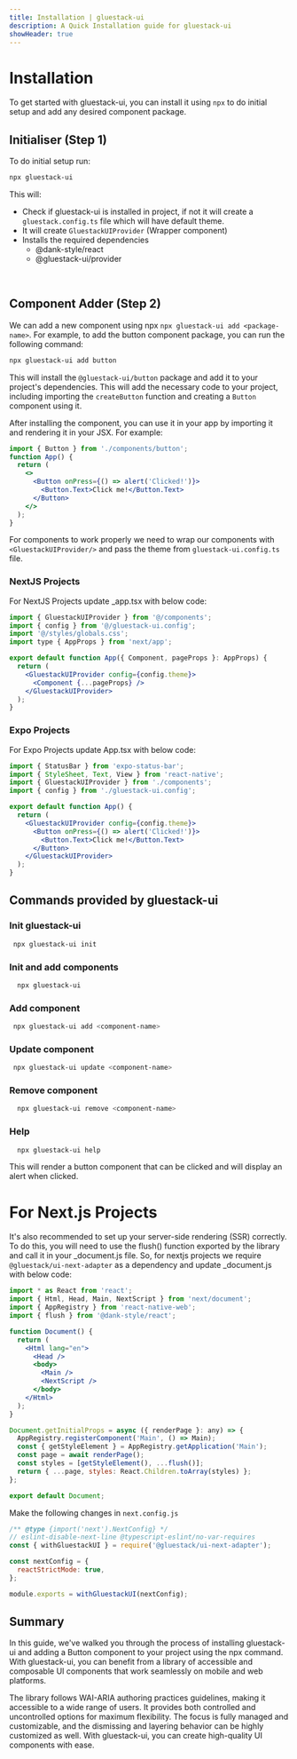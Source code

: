 ```yaml
---
title: Installation | gluestack-ui
description: A Quick Installation guide for gluestack-ui
showHeader: true
---
```



<Meta title="Getting Started/Installation" />

# Installation

To get started with gluestack-ui, you can install it using `npx` to do initial setup and add any desired component package.

## Initialiser (Step 1)

To do initial setup run:

```bash
npx gluestack-ui

```

This will:

- Check if gluestack-ui is installed in project, if not it will create a `gluestack.config.ts` file which will have default theme.
- It will create `GluestackUIProvider` (Wrapper component)
- Installs the required dependencies
  - @dank-style/react
  - @gluestack-ui/provider

<br />

## Component Adder (Step 2)

We can add a new component using npx `npx gluestack-ui add <package-name>`. For example, to add the button component package, you can run the following command:

```bash
npx gluestack-ui add button

```

This will install the `@gluestack-ui/button` package and add it to your project's dependencies. This will add the necessary code to your project, including importing the `createButton` function and creating a `Button` component using it.

After installing the component, you can use it in your app by importing it and rendering it in your JSX. For example:

```jsx
import { Button } from './components/button';
function App() {
  return (
    <>
      <Button onPress={() => alert('Clicked!')}>
        <Button.Text>Click me!</Button.Text>
      </Button>
    </>
  );
}
```

For components to work properly we need to wrap our components with `<GluestackUIProvider/>` and pass the theme from `gluestack-ui.config.ts` file.

### NextJS Projects

For NextJS Projects update \_app.tsx with below code:

```jsx
import { GluestackUIProvider } from '@/components';
import { config } from '@/gluestack-ui.config';
import '@/styles/globals.css';
import type { AppProps } from 'next/app';

export default function App({ Component, pageProps }: AppProps) {
  return (
    <GluestackUIProvider config={config.theme}>
      <Component {...pageProps} />
    </GluestackUIProvider>
  );
}
```

### Expo Projects

For Expo Projects update App.tsx with below code:

```jsx
import { StatusBar } from 'expo-status-bar';
import { StyleSheet, Text, View } from 'react-native';
import { GluestackUIProvider } from './components';
import { config } from './gluestack-ui.config';

export default function App() {
  return (
    <GluestackUIProvider config={config.theme}>
      <Button onPress={() => alert('Clicked!')}>
        <Button.Text>Click me!</Button.Text>
      </Button>
    </GluestackUIProvider>
  );
}
```

## Commands provided by gluestack-ui

### Init gluestack-ui

```bash
 npx gluestack-ui init
```

### Init and add components

```bash
  npx gluestack-ui
```

### Add component

```bash
 npx gluestack-ui add <component-name>
```

### Update component

```bash
 npx gluestack-ui update <component-name>
```

### Remove component

```bash
  npx gluestack-ui remove <component-name>
```

### Help

```bash
  npx gluestack-ui help
```

This will render a button component that can be clicked and will display an alert when clicked.

# For Next.js Projects

It's also recommended to set up your server-side rendering (SSR) correctly. To do this, you will need to use the flush() function exported by the library and call it in your \_document.js file. So, for nextjs projects we require `@gluestack/ui-next-adapter` as a dependency and update \_document.js with below code:

```jsx
import * as React from 'react';
import { Html, Head, Main, NextScript } from 'next/document';
import { AppRegistry } from 'react-native-web';
import { flush } from '@dank-style/react';

function Document() {
  return (
    <Html lang="en">
      <Head />
      <body>
        <Main />
        <NextScript />
      </body>
    </Html>
  );
}

Document.getInitialProps = async ({ renderPage }: any) => {
  AppRegistry.registerComponent('Main', () => Main);
  const { getStyleElement } = AppRegistry.getApplication('Main');
  const page = await renderPage();
  const styles = [getStyleElement(), ...flush()];
  return { ...page, styles: React.Children.toArray(styles) };
};

export default Document;
```

Make the following changes in `next.config.js`

```jsx
/** @type {import('next').NextConfig} */
// eslint-disable-next-line @typescript-eslint/no-var-requires
const { withGluestackUI } = require('@gluestack/ui-next-adapter');

const nextConfig = {
  reactStrictMode: true,
};

module.exports = withGluestackUI(nextConfig);
```

## Summary

In this guide, we've walked you through the process of installing gluestack-ui and adding a Button component to your project using the npx command. With gluestack-ui, you can benefit from a library of accessible and composable UI components that work seamlessly on mobile and web platforms.

The library follows WAI-ARIA authoring practices guidelines, making it accessible to a wide range of users.
It provides both controlled and uncontrolled options for maximum flexibility. The focus is fully managed and customizable, and the dismissing and layering behavior can be highly customized as well. With gluestack-ui, you can create high-quality UI components with ease.
